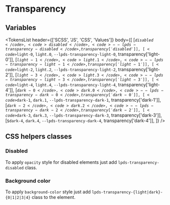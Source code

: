 


<Meta title="Tokens/Transparency" />

# Transparency

## Variables

<TokensList
  header={['SCSS', 'JS', 'CSS', 'Values']}
  body={[
    [<code>$disabled</code>, <code>disabled</code>, <code>--lpds-transparency-disabled</code>, transparency['disabled']],
    [<code>$light-0</code>, <code>light.0</code>, <code>--lpds-transparency-light-0</code>, transparency['light-0']],
    [<code>$light-1</code>, <code>light.1</code>, <code>--lpds-transparency-light-1</code>, transparency['light-1']],
    [<code>$light-2</code>, <code>light.2</code>, <code>--lpds-transparency-light-2</code>, transparency['light-2']],
    [<code>$light-3</code>, <code>light.3</code>, <code>--lpds-transparency-light-3</code>, transparency['light-3']],
    [<code>$light-4</code>, <code>light.4</code>, <code>--lpds-transparency-light-4</code>, transparency['light-4']],
    [<code>$dark-0</code>, <code>dark.0</code>, <code>--lpds-transparency-dark-0</code>, transparency['dark-0']],
    [<code>$dark-1</code>, <code>dark.1</code>, <code>--lpds-transparency-dark-1</code>, transparency['dark-1']],
    [<code>$dark-2</code>, <code>dark.2</code>, <code>--lpds-transparency-dark-2</code>, transparency['dark-2']],
    [<code>$dark-3</code>, <code>dark.3</code>, <code>--lpds-transparency-dark-3</code>, transparency['dark-3']],
    [<code>$dark-4</code>, <code>dark.4</code>, <code>--lpds-transparency-dark-4</code>, transparency['dark-4']],
  ]}
/>

## CSS helpers classes

### Disabled

To apply `opacity` style for disabled elements just add `lpds-transparency-disabled` class.

### Background color

To apply `background-color` style just add `lpds-transparency-{light|dark}-{0|1|2|3|4}` class to the element.


